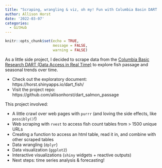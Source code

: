 ```yaml
---
title: "Scraping, wrangling & viz, oh my! Fun with Columbia Basin DART (fish passage data)"
author: Allison Horst
date: '2022-03-07'
categories:
  - GitHub
---
```


```r
knitr::opts_chunk$set(echo = TRUE,
                      message = FALSE,
                      warning = FALSE)
```

As a little side project, I decided to scrape data from the [Columbia Basic Research DART (Data Access in Real Time)](http://www.cbr.washington.edu/dart) to explore fish passage and seasonal trends over time. 

- Check out the exploratory document: https://horst.shinyapps.io/dart_fish/
- Visit the project repo: https://github.com/allisonhorst/dart_salmon_passage

This project involved: 

- A little crawl over web pages with `purrr` (and loving the side effects, like `possibly()`!)
- Web scraping with `rvest` to access fish count tables from > 1500 unique URLs
- Creating a function to access an html table, read it in, and combine with other scraped tables
- Data wrangling (`dplyr`)
- Data visualization (`ggplot2`)
- Interactive visualizations (`shiny` widgets + reactive outputs)
- Next steps: time series analysis & forecasting! 
